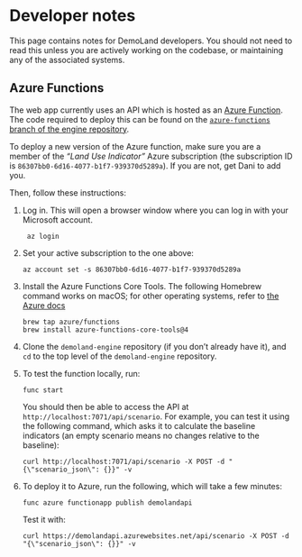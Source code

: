 # Developer notes

This page contains notes for DemoLand developers.
You should not need to read this unless you are actively working on the codebase, or maintaining any of the associated systems.

## Azure Functions

The web app currently uses an API which is hosted as an [Azure Function](https://learn.microsoft.com/en-us/azure/azure-functions/functions-overview?pivots=programming-language-python).
The code required to deploy this can be found on the [`azure-functions` branch of the engine repository](https://github.com/Urban-Analytics-Technology-Platform/demoland-engine/tree/azure-functions).

To deploy a new version of the Azure function, make sure you are a member of the *"Land Use Indicator"* Azure subscription (the subscription ID is `86307bb0-6d16-4077-b1f7-939370d5289a`).
If you are not, get Dani to add you.

Then, follow these instructions:

1. Log in. This will open a browser window where you can log in with your Microsoft account.

        az login

1. Set your active subscription to the one above:

       az account set -s 86307bb0-6d16-4077-b1f7-939370d5289a

1. Install the Azure Functions Core Tools. The following Homebrew command works on macOS; for other operating systems, refer to [the Azure docs](https://learn.microsoft.com/en-us/azure/azure-functions/create-first-function-cli-python?tabs=macos%2Cbash%2Cazure-cli&pivots=python-mode-decorators#install-the-azure-functions-core-tools)

       brew tap azure/functions
       brew install azure-functions-core-tools@4

1. Clone the `demoland-engine` repository (if you don't already have it), and `cd` to the top level of the `demoland-engine` repository.

1. To test the function locally, run:

       func start

   You should then be able to access the API at `http://localhost:7071/api/scenario`.
   For example, you can test it using the following command, which asks it to calculate the baseline indicators (an empty scenario means no changes relative to the baseline):

       curl http://localhost:7071/api/scenario -X POST -d "{\"scenario_json\": {}}" -v

1. To deploy it to Azure, run the following, which will take a few minutes:

       func azure functionapp publish demolandapi

   Test it with:

       curl https://demolandapi.azurewebsites.net/api/scenario -X POST -d "{\"scenario_json\": {}}" -v

